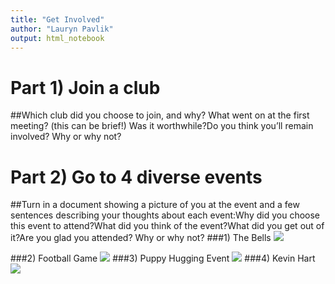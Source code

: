 ```yaml
---
title: "Get Involved"
author: "Lauryn Pavlik"
output: html_notebook
---
```


# Part 1) Join a club
##Which club did you choose to join, and why? What went on at the first meeting? (this can be brief!)  Was it worthwhile?Do you think you’ll remain involved?  Why or why not?

# Part 2) Go to 4 diverse events 
##Turn in a document showing a picture of you at the event and a few sentences describing your thoughts about each event:Why did you choose this event to attend?What did you think of the event?What did you get out of it?Are you glad you attended?  Why or why not?
###1) The Bells
![](The Bells.jpg)

###2) Football Game
![](Football.jpg)
###3) Puppy Hugging Event
![](Puppy.jpg)
###4) Kevin Hart
![](kevin hart.jpg)

